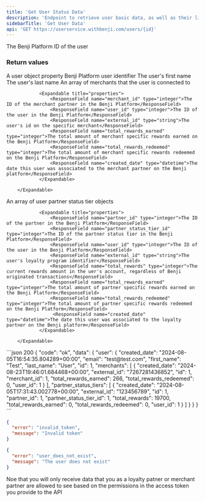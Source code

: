 ```yaml
---
title: 'Get User Status Data'
description: 'Endpoint to retrieve user basic data, as well as their linked partners and merchants'
sidebarTitle: 'Get User Data'
api: 'GET https://userservice.withbenji.com/users/{id}'
---
```


<ParamField path="id" type="integer" required>
  The Benji Platform ID of the user
</ParamField>

### Return values 
<ResponseField name="user" type="User Object" >
  A user object property
  <Expandable title="properties">
    <ResponseField name="id" type="integer">Benji Platform user identifier</ResponseField>
    <ResponseField name="first_name" type="string">The user's first name</ResponseField>
    <ResponseField name="last_name" type="string">The user's last name</ResponseField>
    <ResponseField name="merchants" type="array">
    An array of merchants that the user is connected to
        <Expandable title="items">
            
                <Expandable title="properties">
                    <ResponseField name="merchant_id" type="integer">The ID of the merchant partner in the Benji Platform</ResponseField>
                    <ResponseField name="user_id" type="integer">The ID of the user in the Benji Platform</ResponseField>
                    <ResponseField name="external_id" type="string">The user's id on the specific merchant</ResponseField>
                    <ResponseField name="total_rewards_earned" type="integer">The total amount of merchant specific rewards earned on the Benji Platform</ResponseField>
                    <ResponseField name="total_rewards_redeemed" type="integer">The total amount of merchant specific rewards redeemed on the Benji Platform</ResponseField>
                    <ResponseField name="created_date" type="datetime">The date this user was associated to the merchant partner on the Benji platform</ResponseField>
                </Expandable>
            
        </Expandable>
  </ResponseField>
    <ResponseField name="partner_status_tiers" type="array">
    An array of user partner status tier objects
        <Expandable title="items">
            
                <Expandable title="properties">
                    <ResponseField name="partner_id" type="integer">The ID of the partner in the Benji Platform</ResponseField>
                    <ResponseField name="partner_status_tier_id" type="integer">The ID of the partner status tier in the Benji Platform</ResponseField>
                    <ResponseField name="user_id" type="integer">The ID of the user in the Benji Platform</ResponseField>
                    <ResponseField name="external_id" type="string">The user's loyalty program identifier</ResponseField>
                    <ResponseField name="total_rewards" type="integer">The current rewards amount in the uer's account, regardless of Benji originated transactions</ResponseField>
                    <ResponseField name="total_rewards_earned" type="integer">The total amount of partner specific rewards earned on the Benji Platform</ResponseField>
                    <ResponseField name="total_rewards_redeemed" type="integer">The total amount of partner specific rewards redeemed on the Benji Platform</ResponseField>
                     <ResponseField name="created_date" type="datetime">The date this user was associated to the loyalty partner on the Benji platform</ResponseField>
                </Expandable>
            
        </Expandable>
  </ResponseField>
</Expandable>
</ResponseField>

<ResponseExample>
```json 200
{
    "code": "ok",
    "data": {
        "user": {
            "created_date": "2024-08-05T16:54:35.804289+00:00",
            "email": "test@test.com",
            "first_name": "Test",
            "last_name": "User",
            "id": 1,
            "merchants": [
                {
                    "created_date": "2024-08-23T19:46:01.684468+00:00",
                    "external_id": "7267281436852",
                    "id": 1,
                    "merchant_id": 1,
                    "total_rewards_earned": 266,
                    "total_rewards_redeemed": 0,
                    "user_id": 1
                }
            ],
            "partner_status_tiers": [
                {
                    "created_date": "2024-08-05T17:31:43.002778+00:00",
                    "external_id": "123456789",
                    "id": 1,
                    "partner_id": 1,
                    "partner_status_tier_id": 1,
                    "total_rewards": 19700,
                    "total_rewards_earned": 0,
                    "total_rewards_redeemed": 0,
                    "user_id": 1
                }
            ]
        }
    }
}
```

```json 401
{
  "error": "invalid_token",
  "message": "Invalid token"
}
```

```json 404
{
  "error": "user_does_not_exist",
  "message": "The user does not exist"
}
```
</ResponseExample>

<Tip>Noe that you will only receive data that you as a loyalty patner or merchant partner are allowed to see based on the permissions in the access token you provide to the API</Tip>








